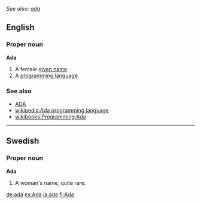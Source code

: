 ''See also: [[ada]]''
==English==
===Proper noun===
'''Ada'''

# A female [[given name]].
# A [[programming language]].

===See also===

*[[ADA]]
*[[wikipedia:Ada programming language]]
*[[wikibooks:Programming:Ada]]

----
==Swedish==
===Proper noun===
'''Ada'''
# A woman's name, quite rare.

[[de:ada]]
[[es:Ada]]
[[ja:ada]]
[[fi:Ada]]